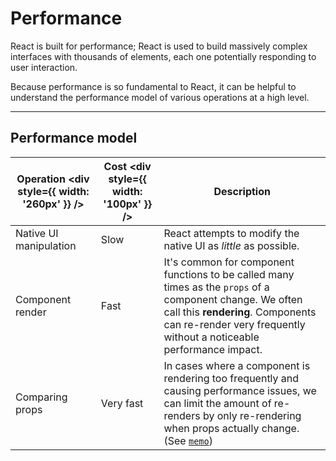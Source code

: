 # Performance

React is built for performance; React is used to build massively complex interfaces with thousands of elements, each one potentially responding to user interaction.

Because performance is so fundamental to React, it can be helpful to understand the performance model of various operations at a high level.

---

## Performance model

<!-- prettier-ignore -->
| Operation <div style={{ width: '260px' }} /> | Cost <div style={{ width: '100px' }} /> | Description |
| --- | --- | --- |
| Native UI manipulation | Slow | React attempts to modify the native UI as _little_ as possible. |
| Component render | Fast | It's common for component functions to be called many times as the `props` of a component change. We often call this **rendering**. Components can re-render very frequently without a noticeable performance impact. |
| Comparing props | Very fast | In cases where a component is rendering too frequently and causing performance issues, we can limit the amount of re-renders by only re-rendering when props actually change. (See [`memo`](https://reactjs.org/docs/react-api.html#reactmemo)) |

